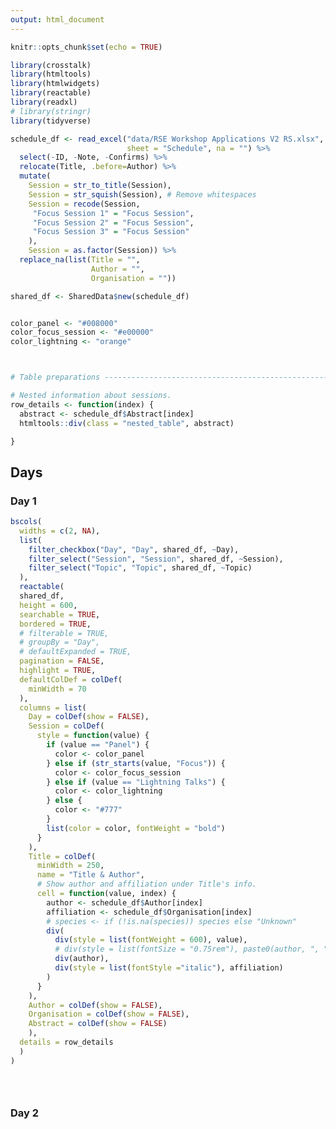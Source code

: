 ```yaml
---
output: html_document
---
```


```r
knitr::opts_chunk$set(echo = TRUE)

library(crosstalk)
library(htmltools)
library(htmlwidgets)
library(reactable)
library(readxl)
# library(stringr)
library(tidyverse)

schedule_df <- read_excel("data/RSE Workshop Applications V2 RS.xlsx", 
                          sheet = "Schedule", na = "") %>% 
  select(-ID, -Note, -Confirms) %>% 
  relocate(Title, .before=Author) %>% 
  mutate(
    Session = str_to_title(Session),
    Session = str_squish(Session), # Remove whitespaces
    Session = recode(Session,
     "Focus Session 1" = "Focus Session",
     "Focus Session 2" = "Focus Session",
     "Focus Session 3" = "Focus Session"
    ),
    Session = as.factor(Session)) %>% 
  replace_na(list(Title = "",
                  Author = "",
                  Organisation = ""))

shared_df <- SharedData$new(schedule_df)


color_panel <- "#008000"
color_focus_session <- "#e00000"
color_lightning <- "orange"



# Table preparations ------------------------------------------------------

# Nested information about sessions.
row_details <- function(index) {
  abstract <- schedule_df$Abstract[index]
  htmltools::div(class = "nested_table", abstract)

}

```

## Days {.tabset}

### Day 1

```r


bscols(
  widths = c(2, NA),
  list(
    filter_checkbox("Day", "Day", shared_df, ~Day),
    filter_select("Session", "Session", shared_df, ~Session),
    filter_select("Topic", "Topic", shared_df, ~Topic)
  ),
  reactable(
  shared_df,
  height = 600,
  searchable = TRUE,
  bordered = TRUE,
  # filterable = TRUE,
  # groupBy = "Day",
  # defaultExpanded = TRUE,
  pagination = FALSE, 
  highlight = TRUE,
  defaultColDef = colDef(
    minWidth = 70
  ),
  columns = list(
    Day = colDef(show = FALSE),
    Session = colDef(
      style = function(value) {
        if (value == "Panel") {
          color <- color_panel
        } else if (str_starts(value, "Focus")) {
          color <- color_focus_session
        } else if (value == "Lightning Talks") {
          color <- color_lightning
        } else {
          color <- "#777"
        }
        list(color = color, fontWeight = "bold")
      }
    ),
    Title = colDef(
      minWidth = 250, 
      name = "Title & Author",
      # Show author and affiliation under Title's info.
      cell = function(value, index) {
        author <- schedule_df$Author[index]
        affiliation <- schedule_df$Organisation[index]
        # species <- if (!is.na(species)) species else "Unknown"
        div(
          div(style = list(fontWeight = 600), value),
          # div(style = list(fontSize = "0.75rem"), paste0(author, ", ", affiliation)),
          div(author),
          div(style = list(fontStyle ="italic"), affiliation)
        )
      }
    ),
    Author = colDef(show = FALSE),
    Organisation = colDef(show = FALSE),
    Abstract = colDef(show = FALSE)
    ),
  details = row_details
  )
)





```

### Day 2

